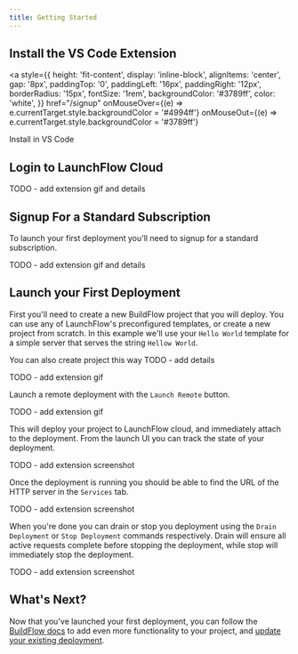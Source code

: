 ```yaml
---
title: Getting Started
---
```


## Install the VS Code Extension

<a 
  style={{
    height: 'fit-content', 
    display: 'inline-block', 
    alignItems: 'center', 
    gap: '8px', 
    paddingTop: '0', 
    paddingLeft: '16px', 
    paddingRight: '12px', 
    borderRadius: '15px', 
    fontSize: '1rem', 
    backgroundColor: '#3789ff', 
    color: 'white',
  }}
  href="/signup"
  onMouseOver={(e) => e.currentTarget.style.backgroundColor = '#4994ff'}
  onMouseOut={(e) => e.currentTarget.style.backgroundColor = '#3789ff'}
>
  Install in VS Code
</a>

## Login to LaunchFlow Cloud


TODO - add extension gif and details

## Signup For a Standard Subscription

To launch your first deployment you'll need to signup for a standard subscription.

TODO - add extension gif and details

## Launch your First Deployment

First you'll need to create a new BuildFlow project that you will deploy. You can use any of LaunchFlow's preconfigured templates, or create a new project from scratch. In this example we'll use your `Hello World` template for a simple server that serves the string `Hellow World`.

<Tip>
    You can also create project this way
    TODO - add details
</Tip>

TODO - add extension gif

Launch a remote deployment with the `Launch Remote` button.

TODO - add extension gif

This will deploy your project to LaunchFlow cloud, and immediately attach to the deployment. From the launch UI you can track the state of your deployment.

TODO - add extension screenshot

Once the deployment is running you should be able to find the URL of the HTTP server in the `Services` tab.

TODO - add extension screenshot

When you're done you can drain or stop you deployment using the `Drain Deployment` or `Stop Deployment` commands respectively.
Drain will ensure all active requests complete before stopping the deployment, while stop will immediately stop the deployment.

TODO - add extension screenshot

## What's Next?

Now that you've launched your first deployment, you can follow the [BuildFlow docs](/buildflow) to add even more functionality to your project, and [update your existing deployment](/launchflow-cloud/user-guides/update-a-deployment).
